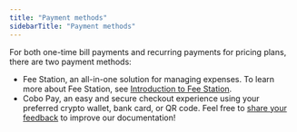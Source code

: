 ```yaml
---
title: "Payment methods"
sidebarTitle: "Payment methods"
---
```


For both one-time bill payments and recurring payments for pricing plans, there are two payment methods:

- Fee Station, an all-in-one solution for managing expenses. To learn more about Fee Station, see [Introduction to Fee Station](/en/portal/fee-station/introduction).
- Cobo Pay, an easy and secure checkout experience using your preferred crypto wallet, bank card, or QR code.
<Tip>Feel free to [share your feedback](https://forms.zohopublic.com/cobo/form/DocumentFeedbackForm/formperma/QvLOhxJv1_JMsJ-1dleZ8Itb_7rzN-LtgvsDdxosoVI?referrername=manuals) to improve our documentation!</Tip>